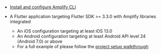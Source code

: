 - [Install and configure Amplify CLI](/[platform]/tools/cli/start/set-up-cli/)

- A Flutter application targeting Flutter SDK >= 3.3.0 with Amplify libraries integrated
  - An iOS configuration targeting at least iOS 13.0
  - An Android configuration targeting at least Android API level 24 (Android 7.0) or above
  - For a full example of please follow the [project setup walkthrough](/[platform]/start/project-setup/create-application/)
